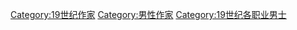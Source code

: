 [[Category:19世纪作家|Category:19世纪作家]]
[[Category:男性作家|Category:男性作家]]
[[Category:19世纪各职业男士|Category:19世纪各职业男士]]